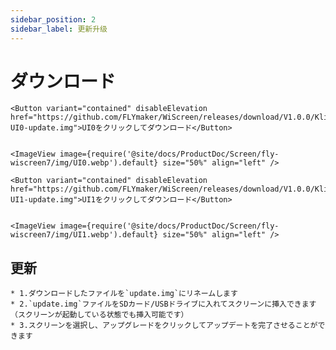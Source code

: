 ```yaml
---
sidebar_position: 2
sidebar_label: 更新升级
---
```


# ダウンロード
    <Button variant="contained" disableElevation href="https://github.com/FLYmaker/WiScreen/releases/download/V1.0.0/Klipper-UI0-update.img">UI0をクリックしてダウンロード</Button>
    

    <ImageView image={require('@site/docs/ProductDoc/Screen/fly-wiscreen7/img/UI0.webp').default} size="50%" align="left" />

    <Button variant="contained" disableElevation href="https://github.com/FLYmaker/WiScreen/releases/download/V1.0.0/Klipper-UI1-update.img">UI1をクリックしてダウンロード</Button>
   

    <ImageView image={require('@site/docs/ProductDoc/Screen/fly-wiscreen7/img/UI1.webp').default} size="50%" align="left" />

## 更新
    * 1.ダウンロードしたファイルを`update.img`にリネームします
    * 2.`update.img`ファイルをSDカード/USBドライブに入れてスクリーンに挿入できます（スクリーンが起動している状態でも挿入可能です）
    * 3.スクリーンを選択し、アップグレードをクリックしてアップデートを完了させることができます
